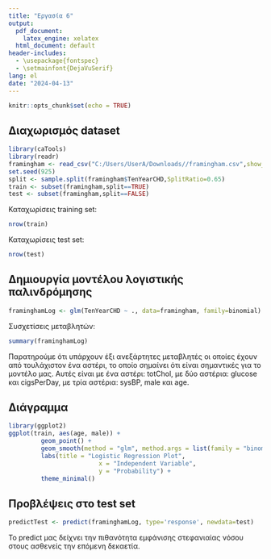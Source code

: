 ---
title: "Εργασία 6"
output:
  pdf_document:
    latex_engine: xelatex
  html_document: default
header-includes:
  - \usepackage{fontspec}
  - \setmainfont{DejaVuSerif}
lang: el
date: "2024-04-13"
---

```{r setup, include=FALSE}
knitr::opts_chunk$set(echo = TRUE)
```

## Διαχωρισμός dataset


```{r}
library(caTools)
library(readr)
framingham <- read_csv("C:/Users/UserA/Downloads//framingham.csv",show_col_types = FALSE)  
set.seed(925)
split <- sample.split(framingham$TenYearCHD,SplitRatio=0.65)
train <- subset(framingham,split==TRUE)
test <- subset(framingham,split==FALSE)
```

Καταχωρίσεις training set:

```{r}
nrow(train)
```

Καταχωρίσεις test set:

```{r}
nrow(test)
```

## Δημιουργία μοντέλου λογιστικής παλινδρόμησης


```{r}
framinghamLog <- glm(TenYearCHD ~ ., data=framingham, family=binomial)
```

Συσχετίσεις μεταβλητών:

```{r}
summary(framinghamLog)
```

Παρατηρούμε ότι υπάρχουν έξι ανεξάρτητες μεταβλητές οι οποίες έχουν από τουλάχιστον ένα αστέρι, το οποίο σημαίνει ότι είναι σημαντικές για το μοντέλο μας. Αυτές είναι με ένα αστέρι: totChol, με δύο αστέρια: glucose και cigsPerDay, με τρία αστέρια: sysBP, male και age.  

## Διάγραμμα

```{r}
library(ggplot2)
ggplot(train, aes(age, male)) + 
         geom_point() +
         geom_smooth(method = "glm", method.args = list(family = "binomial")) +
         labs(title = "Logistic Regression Plot",
                         x = "Independent Variable",
                         y = "Probability") +
         theme_minimal()

```

## Προβλέψεις στο test set

```{r}
predictTest <- predict(framinghamLog, type='response', newdata=test)
```

Το predict μας δείχνει την πιθανότητα εμφάνισης στεφανιαίας νόσου στους ασθενείς την επόμενη δεκαετία.





